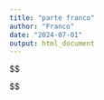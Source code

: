 ---
title: "parte franco"
author: "Franco"
date: "2024-07-01"
output: html_document
---


$$

$$

